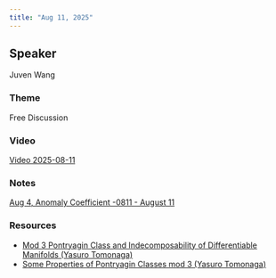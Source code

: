 ```yaml
---
title: "Aug 11, 2025"
---
```


## Speaker
Juven Wang

### Theme
Free Discussion

### Video
[Video 2025-08-11](https://drive.google.com/file/d/1NFnZbYEo7IpGF0uRXJllhkxX-NfRJYCf/view?usp=sharing)

### Notes
[Aug 4, Anomaly Coefficient -0811 - August 11](https://drive.google.com/file/d/1adyEFCd_Z3pUSnpovKfB9soe7MdADPef/view?usp=sharing)

### Resources
- [Mod 3 Pontryagin Class and Indecomposability of Differentiable Manifolds (Yasuro Tomonaga)](https://drive.google.com/file/d/1TIjuQc9icn0EcGdPoHqRqtSNz9OZTpUA/view?usp=sharing)
- [Some Properties of Pontryagin Classes mod 3 (Yasuro Tomonaga)](https://drive.google.com/file/d/1zZlN-IjrSZs5__qWIAFGuKdPUdmskwSj/view?usp=sharing)